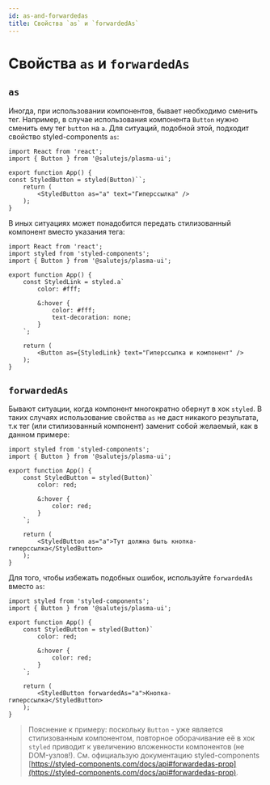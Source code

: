 ```yaml
---
id: as-and-forwardedas
title: Свойства `as` и `forwardedAs`
---
```


# Свойства `as` и `forwardedAs`

## `as`
Иногда, при использовании компонентов, бывает необходимо сменить тег.
Например, в случае использования компонента `Button` нужно сменить ему тег `button` на `a`.
Для ситуаций, подобной этой, подходит свойство styled-components `as`:

```tsx live
import React from 'react';
import { Button } from '@salutejs/plasma-ui';

export function App() {
const StyledButton = styled(Button)``;
    return (
        <StyledButton as="a" text="Гиперссылка" />
    );
}
```

В иных ситуациях может понадобится передать стилизованный компонент вместо указания тега:

```tsx live
import React from 'react';
import styled from 'styled-components';
import { Button } from '@salutejs/plasma-ui';

export function App() {
    const StyledLink = styled.a`
        color: #fff;

        &:hover {
            color: #fff;
            text-decoration: none;
        }
    `;

    return (
        <Button as={StyledLink} text="Гиперссылка и компонент" />
    );
}
```

## `forwardedAs`
Бывают ситуации, когда компонент многократно обернут в хок `styled`.
В таких случаях использование свойства `as` не даст никакого результата,
т.к тег (или стилизованный компонент) заменит собой желаемый, как в данном примере:

```tsx live
import styled from 'styled-components';
import { Button } from '@salutejs/plasma-ui';

export function App() {
    const StyledButton = styled(Button)`
        color: red;

        &:hover {
            color: red;
        }
    `;

    return (
        <StyledButton as="a">Тут должна быть кнопка-гиперссылка</StyledButton>
    );
}
```

Для того, чтобы избежать подобных ошибок, используйте `forwardedAs` вместо `as`:

```tsx live
import styled from 'styled-components';
import { Button } from '@salutejs/plasma-ui';

export function App() {
    const StyledButton = styled(Button)`
        color: red;

        &:hover {
            color: red;
        }
    `;

    return (
        <StyledButton forwardedAs="a">Кнопка-гиперссылка</StyledButton>
    );
}
```

> Пояснение к примеру: поскольку `Button` - уже является стилизованным компонентом,
повторное оборачивание её в хок `styled` приводит к увеличению вложенности компонентов (не DOM-узлов!).
См. официальзую документацию styled-components [https://styled-components.com/docs/api#forwardedas-prop](https://styled-components.com/docs/api#forwardedas-prop).
